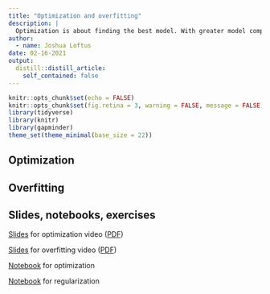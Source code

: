 ```yaml
---
title: "Optimization and overfitting"
description: |
  Optimization is about finding the best model. With greater model complexity it becomes increasingly important to avoid overfitting: finding a model that is best for one specific dataset but does not generalize well to others.
author:
  - name: Joshua Loftus
date: 02-16-2021
output:
  distill::distill_article:
    self_contained: false
---
```


```r
knitr::opts_chunk$set(echo = FALSE)
knitr::opts_chunk$set(fig.retina = 3, warning = FALSE, message = FALSE)
library(tidyverse)
library(knitr)
library(gapminder)
theme_set(theme_minimal(base_size = 22))
```

## Optimization

## Overfitting

## Slides, notebooks, exercises

[Slides](slides/05-1-optimization.html) for optimization video ([PDF](slides/optimization.pdf))

[Slides](slides/05-2-overfitting.html) for overfitting video ([PDF](slides/overfitting.pdf))

[Notebook](notebooks/optimization.Rmd) for optimization

[Notebook](notebooks/regularization.Rmd) for regularization
